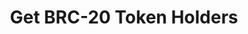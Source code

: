 ---
title: Get BRC-20 Token Holders
description: Retrieves the running status of the Stacks Blockchain API.
toc: false
---